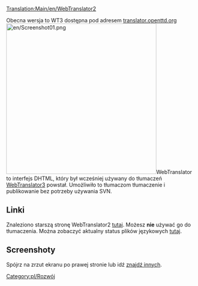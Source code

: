 [[Translation:Main/en/WebTranslator2]]
<!--{{en/Warning|WebTranslator2 is outdated and has been superseded by [[Main/en/WebTranslator3]]. '''Please go there if you want to find out about translating OpenTTD.''' This article is only for historical reasons.}}-->{{pl/Uwaga|WebTranslator2 jest przestarzały i został zastąpiony przez [[Main/pl/WebTranslator3|WebTranslator3]]. '''Przejdź tam, jeśli chcesz dowiedzieć się o tłumaczeniu OpenTTD.''' Ten artykuł dotyczy wyłącznie przyczyn historycznych.}}

Obecna wersja to WT3 dostępna pod adresem [http://translator.openttd.org/ translator.openttd.org]
[[File:en/Screenshot01.png|right|400px]]WebTranslator to interfejs DHTML, który był wcześniej używany do tłumaczeń [[Main/pl/WebTranslator3|WebTranslator3]] powstał. Umożliwiło to tłumaczom tłumaczenie i publikowanie bez potrzeby używania SVN.

== Linki ==
Znaleziono starszą stronę WebTranslator2 [http://translator2.openttd.org/ tutaj]. Możesz '''nie''' używać go do tłumaczenia.
Można zobaczyć aktualny status plików językowych [http://translator2.openttd.org/languages/GlobalStat tutaj].

== Screenshoty ==
Spójrz na zrzut ekranu po prawej stronie lub idź [http://translator2.openttd.org/Screenshot znajdź innych].

<!--[[Category:en/Development]]-->[[Category:pl/Rozwój]]